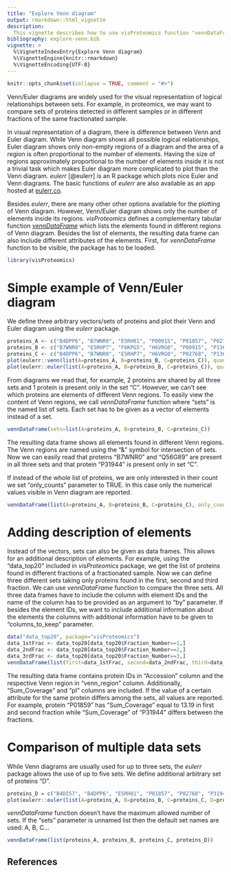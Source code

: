 ```yaml
---
title: "Explore Venn diagram"
output: rmarkdown::html_vignette
description:
  This vignette describes how to use visProteomics function "vennDataFrame" to summarize attributes of elements found in different regions of the Venn diagram.
bibliography: explore-venn.bib
vignette: >
  %\VignetteIndexEntry{Explore Venn diagram}
  %\VignetteEngine{knitr::rmarkdown}
  %\VignetteEncoding{UTF-8}
---
```


```r
knitr::opts_chunk$set(collapse = TRUE, comment = "#>")
```

Venn/Euler diagrams are widely used for the visual representation of logical relationships between sets. For example, in proteomics, we may want to compare sets of proteins detected in different samples or in different fractions of the same fractionated sample.

In visual representation of a diagram, there is difference between Venn and Euler diagram. While Venn diagram shows all possible logical relationships, Euler diagram shows only non-empty regions of a diagram and the area of a region is often proportional to the number of elements. Having the size of regions approximately proportional to the number of elements inside it is not a trivial task which makes Euler diagram more complicated to plot than the Venn diagram. *eulerr* [@eulerr] is an R package which plots nice Euler and Venn diagrams. The basic functions of *eulerr* are also available as an app hosted at [eulerr.co](http://eulerr.co/).

Besides *eulerr*, there are many other other options available for the plotting of Venn diagram. However, Venn/Euler diagram shows only the number of elements inside its regions. *visProteomics* defines a complementary tabular function *[vennDataFrame](../reference/vennDataFrame.html)* which lists the elements found in different regions of Venn diagram. Besides the list of elements, the resulting data frame can also include different attributes of the elements.
First, for *vennDataFrame* function to be visible, the package has to be loaded.

```r
library(visProteomics)
```


# Simple example of Venn/Euler diagram

We define three arbitrary vectors/sets of proteins and plot their Venn and Euler diagram using the *eulerr* package. 

```r
proteins_A <- c("B4DPP6", "B7WNR0", "E5RH81", "P00915", "P01857", "P02768", "Q56G89", "Q5EFE6")
proteins_B <- c("B7WNR0", "E5RHP7", "F6KPG5", "H6VRG0", "P00915", "P13646", "Q56G89", "Q6P5S8")
proteins_C <- c("B4DPP6", "B7WNR0", "E5RHP7", "H6VRG0", "P02768", "P13646", "P31944", "Q56G89")
plot(eulerr::venn(list(A=proteins_A, B=proteins_B, C=proteins_C)), quantities=TRUE)
plot(eulerr::euler(list(A=proteins_A, B=proteins_B, C=proteins_C)), quantities=TRUE)
```


From diagrams we read that, for example, $2$ proteins are shared by all three sets and $1$ protein is present only in the set "C". However, we can't see which proteins are elements of different Venn regions. To easily view the content of Venn regions, we call *vennDataFrame* function where "sets" is the named list of sets. Each set has to be given as a vector of elements instead of a set.

```r
vennDataFrame(sets=list(A=proteins_A, B=proteins_B, C=proteins_C))
```

The resulting data frame shows all elements found in different Venn regions. The Venn regions are named using the "&" symbol for intersection of sets. Now we can easily read that proteins "B7WNR0" and "Q56G89" are present in all three sets and that protein "P31944" is present only in set "C".

If instead of the whole list of proteins, we are only interested in their count we set "only_counts" parameter to TRUE. In this case only the numerical values visible in Venn diagram are reported.

```r
vennDataFrame(list(A=proteins_A, B=proteins_B, C=proteins_C), only_counts=TRUE)
```



# Adding description of elements

Instead of the vectors, sets can also be given as data frames. This allows for an additional description of elements. For example, using the "data_top20" included in *visProteomics* package, we get the list of proteins found in different fractions of a fractionated sample. Now we can define three different sets taking only proteins found in the first, second and third fraction. We can use *vennDataFrame* function to compare the three sets. All three data frames have to include the column with element IDs and the name of the column has to be provided as an argument to "by" parameter. If besides the element IDs, we want to include additional information about the elements the columns with additional information have to be given to "columns_to_keep" parameter.

```r
data("data_top20", package="visProteomics")
data_1stFrac <- data_top20[data_top20$Fraction_Number==1,]
data_2ndFrac <- data_top20[data_top20$Fraction_Number==2,]
data_3rdFrac <- data_top20[data_top20$Fraction_Number==3,]
vennDataFrame(list(first=data_1stFrac, second=data_2ndFrac, third=data_3rdFrac), by="Accession", columns_to_keep=c("Sum_Coverage", "pI"))
```

The resulting data frame contains protein IDs in "Accession" column and the respective Venn region in "venn_region" column. Additionally, "Sum_Coverage" and "pI" columns are included. If the value of a certain attribute for the same protein differs among the sets, all values are reported. For example, protein "P01859" has "Sum_Coverage" equal to $13.19$ in first and second fraction while "Sum_Coverage" of "P31944" differs between the fractions.


# Comparison of multiple data sets

While Venn diagrams are usually used for up to three sets, the *eulerr* package allows the use of up to five sets. We define additional arbitrary set of proteins "D".

```r
proteins_D = c("B4DI57", "B4DPP6", "E5RH81", "P01857", "P02768", "P31944", "Q14118")
plot(eulerr::euler(list(A=proteins_A, B=proteins_B, C=proteins_C, D=proteins_D), shape="ellipse"), quantities=TRUE)
```

*vennDataFrame* function doesn't have the maximum allowed number of sets. If the "sets" parameter is unnamed list then the default set names are used: A, B, C...

```r
vennDataFrame(list(proteins_A, proteins_B, proteins_C, proteins_D))
```


## References
